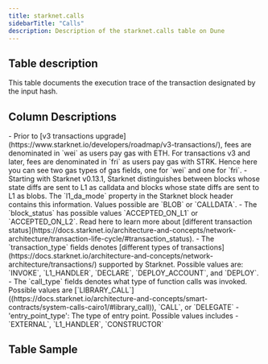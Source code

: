 ```yaml
---
title: starknet.calls
sidebarTitle: "Calls"
description: Description of the starknet.calls table on Dune
---
```


## Table description

This table documents the execution trace of the transaction designated by the input hash.

## Column Descriptions


<ColumnDescriptions tableSchema="starknet" tableName="calls" />

<Note>
- Prior to [v3 transactions upgrade](https://www.starknet.io/developers/roadmap/v3-transactions/), fees are denominated in `wei` as users pay gas with ETH. For transactions v3 and later, fees are denominated in `fri` as users pay gas with STRK. Hence here you can see two gas types of gas fields, one for `wei` and one for `fri`.     
- Starting with Starknet v0.13.1, Starknet distinguishes between blocks whose state diffs are sent to L1 as calldata and blocks whose state diffs are sent to L1 as blobs. The `l1_da_mode` property in the Starknet block header contains this information. Values possible are `BLOB` or `CALLDATA`.
- The `block_status` has possible values `ACCEPTED_ON_L1` or `ACCEPTED_ON_L2`. Read here to learn more about [different transaction status](https://docs.starknet.io/architecture-and-concepts/network-architecture/transaction-life-cycle/#transaction_status).
- The `transaction_type` fields denotes [different types of transactions](https://docs.starknet.io/architecture-and-concepts/network-architecture/transactions/) supported by Starknet. Possible values are: `INVOKE`, `L1_HANDLER`, `DECLARE`, `DEPLOY_ACCOUNT`, and `DEPLOY`.
- The `call_type` fields denotes what type of function calls was invoked. Possible values are [`LIBRARY_CALL`]((https://docs.starknet.io/architecture-and-concepts/smart-contracts/system-calls-cairo1/#library_call)), `CALL`, or `DELEGATE`
- 'entry_point_type': The type of entry point. Possible values includes - `EXTERNAL`, `L1_HANDLER`, `CONSTRUCTOR`
</Note>

## Table Sample


<TableSample tableSchema="starknet" tableName="calls" />
